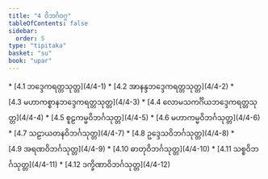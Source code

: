 ```yaml
---
title: "4 ဝိဘင်္ဂဝဂ္ဂ"
tableOfContents: false
sidebar:
  order: 5
type: "tipitaka"
basket: "su"
book: "upar"
---
```



<DynamicBreadcrumb />



<TableOfContents book="upar" section="4">
* [4.1 ဘဒ္ဒေကရတ္တသုတ္တ](4/4-1)
* [4.2 အာနန္ဒဘဒ္ဒေကရတ္တသုတ္တ](4/4-2)
* [4.3 မဟာကစ္စာနဘဒ္ဒေကရတ္တသုတ္တ](4/4-3)
* [4.4 လောမသကင်္ဂိယဘဒ္ဒေကရတ္တသုတ္တ](4/4-4)
* [4.5 စူဠကမ္မဝိဘင်္ဂသုတ္တ](4/4-5)
* [4.6 မဟာကမ္မဝိဘင်္ဂသုတ္တ](4/4-6)
* [4.7 သဠာယတနဝိဘင်္ဂသုတ္တ](4/4-7)
* [4.8 ဥဒ္ဒေသဝိဘင်္ဂသုတ္တ](4/4-8)
* [4.9 အရဏဝိဘင်္ဂသုတ္တ](4/4-9)
* [4.10 ဓာတုဝိဘင်္ဂသုတ္တ](4/4-10)
* [4.11 သစ္စဝိဘင်္ဂသုတ္တ](4/4-11)
* [4.12 ဒက္ခိဏာဝိဘင်္ဂသုတ္တ](4/4-12)
</TableOfContents>